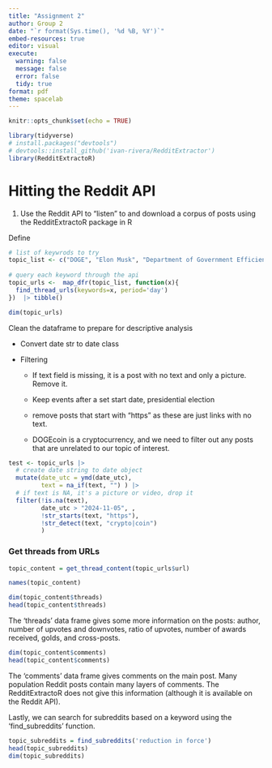 ```yaml
---
title: "Assignment 2"
author: Group 2
date: "`r format(Sys.time(), '%d %B, %Y')`"
embed-resources: true
editor: visual
execute:
  warning: false
  message: false
  error: false
  tidy: true
format: pdf
theme: spacelab
---
```


```r
knitr::opts_chunk$set(echo = TRUE)

library(tidyverse)
# install.packages("devtools")
# devtools::install_github('ivan-rivera/RedditExtractor')
library(RedditExtractoR)
```

# Hitting the Reddit API

1.  Use the Reddit API to “listen” to and download a corpus of posts using the RedditExtractoR package in R

Define

```r
# list of keywrods to try
topic_list <- c("DOGE", "Elon Musk", "Department of Government Efficiency", "wasteful spending", "government waste", "government fraud", "drain the swamp",  "reduction in force")
            
# query each keyword through the api
topic_urls <-  map_dfr(topic_list, function(x){
  find_thread_urls(keywords=x, period='day') 
})  |> tibble()

dim(topic_urls)

```

Clean the dataframe to prepare for descriptive analysis

-   Convert date str to date class

-   Filtering

    -   If text field is missing, it is a post with no text and only a picture. Remove it.

    -   Keep events after a set start date, presidential election

    -   remove posts that start with "https" as these are just links with no text.

    -   DOGEcoin is a cryptocurrency, and we need to filter out any posts that are unrelated to our topic of interest.

```r
test <- topic_urls |> 
  # create date string to date object
  mutate(date_utc = ymd(date_utc),
         text = na_if(text, "") ) |> 
  # if text is NA, it's a picture or video, drop it 
  filter(!is.na(text),
         date_utc > "2024-11-05", ,
         !str_starts(text, "https"),
         !str_detect(text, "crypto|coin")
         )
```

### Get threads from URLs

```r
topic_content = get_thread_content(topic_urls$url)

names(topic_content)

dim(topic_content$threads)
head(topic_content$threads)
```

The 'threads' data frame gives some more information on the posts: author, number of upvotes and downvotes, ratio of upvotes, number of awards received, golds, and cross-posts.

```r
dim(topic_content$comments)
head(topic_content$comments)
```

The 'comments' data frame gives comments on the main post. Many population Reddit posts contain many layers of comments. The RedditExtractoR does not give this information (although it is available on the Reddit API).

Lastly, we can search for subreddits based on a keyword using the 'find_subreddits' function.

```r
topic_subreddits = find_subreddits('reduction in force')
head(topic_subreddits)
dim(topic_subreddits)
```

# 
